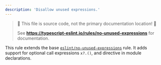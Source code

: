 ```yaml
---
description: 'Disallow unused expressions.'
---
```



> 🛑 This file is source code, not the primary documentation location! 🛑
>
> See **https://typescript-eslint.io/rules/no-unused-expressions** for documentation.

This rule extends the base [`eslint/no-unused-expressions`](https://eslint.org/docs/rules/no-unused-expressions) rule.
It adds support for optional call expressions `x?.()`, and directive in module declarations.
